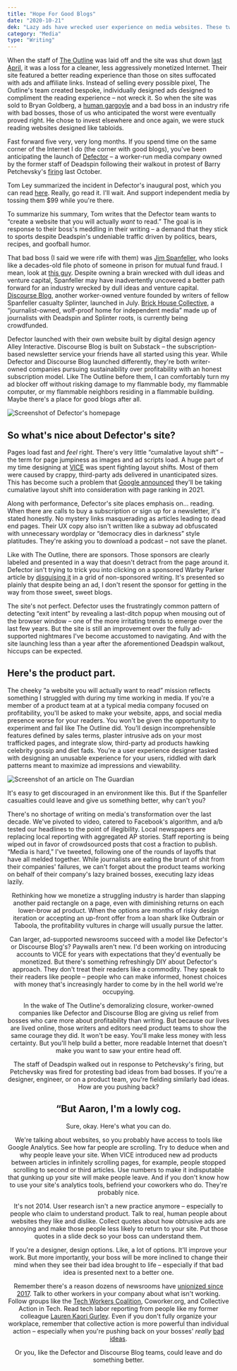 ```yaml
---
title: "Hope For Good Blogs"
date: "2020-10-21"
dek: "Lazy ads have wrecked user experience on media websites. These two launches give me hope for a turnaround."
category: "Media"
type: "Writing"
---
```


When the staff of [The Outline](https://theoutline.com/) was laid off and the site was shut down [last April](https://www.cjr.org/the_profile/the-outline-its-for-you.php), it was a loss for a cleaner, less aggressively monetized Internet. Their site featured a better reading experience than those on sites suffocated with ads and affiliate links. Instead of selling every possible pixel, The Outline's team created bespoke, individually designed ads designed to compliment the reading experience – not wreck it. So when the site was sold to Bryan Goldberg, a [human gargoyle](https://jezebel.com/hey-remember-how-much-bustle-founder-bryan-goldberg-su-1827548653) and a bad boss in an industry rife with bad bosses, those of us who anticipated the worst were eventually proved right. He chose to invest elsewhere and once again, we were stuck reading websites designed like tabloids.

Fast forward five very, very long months. If you spend time on the same corner of the Internet I do (the corner with good blogs), you've been anticipating the launch of [Defector](https://defector.com/) – a worker-run media company owned by the former staff of Deadspin following their walkout in protest of Barry Petchevsky's [firing](https://twitter.com/gmgunion/status/1189232634880286721) last October.

Tom Ley summarized the incident in Defector's inaugural post, which you can read [here](https://defector.com/how-we-got-here/). Really, go read it. I'll wait. And support independent media by tossing them $99 while you're there.

To summarize his summary, Tom writes that the Defector team wants to “create a website that you will actually *want* to read.” The goal is in response to their boss's meddling in their writing – a demand that they stick to sports despite Deadspin's undeniable traffic driven by politics, bears, recipes, and goofball humor.

That bad boss (I said we were rife with them) was [Jim Spanfeller](https://deadspin.com/this-is-how-things-work-now-at-g-o-media-1836908201), who looks like a decades-old file photo of someone in prison for mutual fund fraud. I mean, look at [this guy](https://nypost.com/2019/11/08/head-of-the-onion-deadspin-sued-for-sex-discrimination/). Despite owning a brain wrecked with dull ideas and venture capital, Spanfeller may have inadvertently uncovered a better path forward for an industry wrecked by dull ideas and venture capital. [Discourse Blog](https://discourseblog.substack.com/), another worker-owned venture founded by writers of fellow Spanfeller casualty Splinter, launched in July. [Brick House Collective](https://www.kickstarter.com/projects/1478924964/the-brick-house-cooperative), a “journalist-owned, wolf-proof home for independent media” made up of journalists with Deadspin and Splinter roots, is currently being crowdfunded.

Defector launched with their own website built by digital design agency Alley Interactive. Discourse Blog is built on Substack – the subscription-based newsletter service your friends have all started using this year. While Defector and Discourse Blog launched differently, they're both writer-owned companies pursuing sustainability over profitability with an honest subscription model. Like The Outline before them, I can comfortably turn my ad blocker off without risking damage to my flammable body, my flammable computer, or my flammable neighbors residing in a flammable building. Maybe there's a place for good blogs after all.

<ArticleMedia caption="Defector's homepage">

![Screenshot of Defector's homepage](../images/writing/hope_for_good_blogs/defector.png)

</ArticleMedia>

## So what's nice about Defector's site?

Pages load fast and *feel* right. There's very little “cumalative layout shift” – the term for page jumpiness as images and ad scripts load. A huge part of my time designing at [VICE](http://aaron.mn/vice) was spent fighting layout shifts. Most of them were caused by crappy, third-party ads delivered in unanticipated sizes. This has become such a problem that [Google announced](https://www.theverge.com/2020/5/28/21272543/google-search-results-page-experience-load-time-contentfu-paint-layout-shift-top-stories-amp) they'll be taking cumalative layout shift into consideration with page ranking in 2021.

Along with performance, Defector's site places emphasis on… reading. When there are calls to buy a subscription or sign up for a newsletter, it's stated honestly. No mystery links masquerading as articles leading to dead end pages. Their UX copy also isn't written like a subway ad obfuscated with unnecessary wordplay or “democracy dies in darkness” style platitudes. They're asking you to download a podcast – not save the planet.

Like with The Outline, there are sponsors. Those sponsors are clearly labeled and presented in a way that doesn't detract from the page around it. Defector isn't trying to trick you into clicking on a sponsored Warby Parker article by [disguising it](https://www.tiktok.com/@betch/video/6848574969467768069) in a grid of non-sponsored writing. It's presented so plainly that despite being an ad, I don't resent the sponsor for getting in the way from those sweet, sweet blogs.

The site's not perfect. Defector uses the frustratingly common pattern of detecting “exit intent” by revealing a last-ditch popup when mousing out of the browser window – one of the more irritating trends to emerge over the last few years. But the site is still an improvement over the fully ad-supported nightmares I've become accustomed to navigating. And with the site launching less than a year after the aforementioned Deadspin walkout, hiccups can be expected.

## Here's the product part.

The cheeky “a website you will actually want to read” mission reflects something I struggled with during my time working in media. If you're a member of a product team at at a typical media company focused on profitability, you'll be asked to make your website, apps, and social media presence worse for your readers. You won't be given the opportunity to experiment and fail like The Outline did. You'll design incomprehensible features defined by sales terms, plaster intrusive ads on your most trafficked pages, and integrate slow, third-party ad products hawking celebrity gossip and diet fads. You're a user experience designer tasked with designing an unusable experience for your users, riddled with dark patterns meant to maximize ad impressions and viewability.

<ArticleMedia caption="lol.">

![Screenshot of an article on The Guardian](../images/writing/hope_for_good_blogs/the_guardian.png)

</ArticleMedia>

It's easy to get discouraged in an environment like this. But if the Spanfeller casualties could leave and give us something better, why can't you?

There's no shortage of writing on media's transformation over the last decade. We've pivoted to video, catered to Facebook's algorithm, and a/b tested our headlines to the point of illegibility. Local newspapers are replacing local reporting with aggregated AP stories. Staff reporting is being wiped out in favor of crowdsourced posts that cost a fraction to publish. “Media is hard,” I've tweeted, following one of the rounds of layoffs that have all melded together. While journalists are eating the brunt of shit from their companies' failures, we can't forget about the product teams working on behalf of their company's lazy brained bosses, executing lazy ideas lazily.

<Tweet tweetLink="https://twitter.com/aaronshapiro/status/1304122073850224642" align="center" />

Rethinking how we monetize a struggling industry is harder than slapping another paid rectangle on a page, even with diminishing returns on each lower-brow ad product. When the options are months of risky design iteration or accepting an up-front offer from a loan shark like Outbrain or Taboola, the profitability vultures in charge will usually pursue the latter.

Can larger, ad-supported newsrooms succeed with a model like Defector's or Discourse Blog's? Paywalls aren't new. I'd been working on introducing accounts to VICE for years with expectations that they'd eventually be monetized. But there's something refreshingly DIY about Defector's approach. They don't treat their readers like a commodity. They speak to their readers like people – people who can make informed, honest choices with money that's increasingly harder to come by in the hell world we're occupying.

<Tweet tweetLink="https://twitter.com/drewmagary/status/1297938396162265089" align="center"  />

In the wake of The Outline's demoralizing closure, worker-owned companies like Defector and Discourse Blog are giving us relief from bosses who care more about profitability than writing. But because our lives are lived online, those writers and editors need product teams to show the same courage they did. It won't be easy. You'll make less money with less certainty. But you'll help build a better, more readable Internet that doesn't make you want to saw your entire head off.

The staff of Deadspin walked out in response to Petchevsky's firing, but Petchevsky was fired for protesting bad ideas from bad bosses. If you're a designer, engineer, or on a product team, you're fielding similarly bad ideas. How are you pushing back?

## “But Aaron, I'm a lowly cog.

Sure, okay. Here's what you can do.

We're talking about websites, so you probably have access to tools like Google Analytics. See how far people are scrolling. Try to deduce when and why people leave your site. When VICE introduced new ad products between articles in infinitely scrolling pages, for example, people stopped scrolling to second or third articles. Use numbers to make it indisputable that gunking up your site will make people leave. And if you don't know how to use your site's analytics tools, befriend your coworkers who do. They're probably nice.

It's not 2014. User research isn't a new practice anymore – especially to people who claim to understand product. Talk to real, human people about websites they like and dislike. Collect quotes about how obtrusive ads are annoying and make those people less likely to return to your site. Put those quotes in a slide deck so your boss can understand them.

If you're a designer, design options. Like, a lot of options. It'll improve your work. But more importantly, your boss will be more inclined to change their mind when they see their bad idea brought to life – especially if that bad idea is presented next to a better one.

Remember there's a reason dozens of newsrooms have [unionized since 2017](https://www.axios.com/media-talent-strikes-back-union-writers-guild-hollywood-86b24f65-6d5f-4e1a-9f83-cc09a405d28d.html). Talk to other workers in your company about what isn't working. Follow groups like the [Tech Workers Coalition](https://twitter.com/techworkersco), Coworker.org, and Collective Action in Tech. Read tech labor reporting from people like my former colleague [Lauren Kaori Gurley](https://twitter.com/LaurenkGurley). Even if you don't fully organize your workplace, remember that collective action is more powerful than individual action – especially when you're pushing back on your bosses' *really* [bad ideas](https://www.theverge.com/2019/10/9/20906213/github-ice-microsoft-software-email-contract-immigration-nonprofit-donation).

Or you, like the Defector and Discourse Blog teams, could leave and do something better.